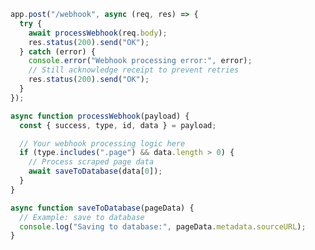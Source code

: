 ```javascript
app.post("/webhook", async (req, res) => {
  try {
    await processWebhook(req.body);
    res.status(200).send("OK");
  } catch (error) {
    console.error("Webhook processing error:", error);
    // Still acknowledge receipt to prevent retries
    res.status(200).send("OK");
  }
});

async function processWebhook(payload) {
  const { success, type, id, data } = payload;

  // Your webhook processing logic here
  if (type.includes(".page") && data.length > 0) {
    // Process scraped page data
    await saveToDatabase(data[0]);
  }
}

async function saveToDatabase(pageData) {
  // Example: save to database
  console.log("Saving to database:", pageData.metadata.sourceURL);
}
```

